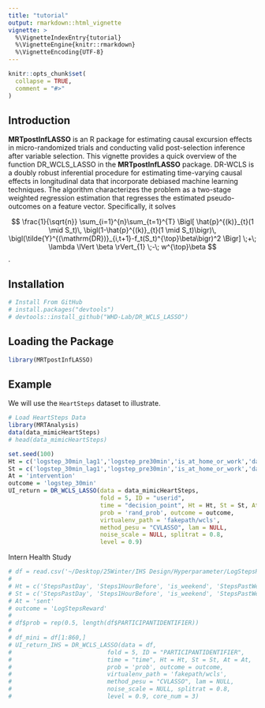 ```yaml
---
title: "tutorial"
output: rmarkdown::html_vignette
vignette: >
  %\VignetteIndexEntry{tutorial}
  %\VignetteEngine{knitr::rmarkdown}
  %\VignetteEncoding{UTF-8}
---
```


```r
knitr::opts_chunk$set(
  collapse = TRUE,
  comment = "#>"
)
```


## Introduction

**MRTpostInfLASSO** is an R package for estimating causal excursion effects in micro-randomized trials and conducting valid post-selection inference after variable selection. This vignette provides a quick overview of the function DR_WCLS_LASSO in the **MRTpostInfLASSO** package. DR-WCLS is a doubly robust inferential procedure for estimating time-varying causal effects in longitudinal data that incorporate debiased machine learning techniques. The algorithm characterizes the problem as a two-stage weighted regression estimation that regresses the estimated pseudo-outcomes on a feature vector. Specifically, it solves

$$
\frac{1}{\sqrt{n}}
\sum_{i=1}^{n}\sum_{t=1}^{T}
\Bigl[
  \hat{p}^{(k)}_{t}(1 \mid S_t)\,
  \bigl(1-\hat{p}^{(k)}_{t}(1 \mid S_t)\bigr)\,
  \bigl(\tilde{Y}^{(\mathrm{DR})}_{i,t+1}-f_t(S_t)^{\top}\beta\bigr)^2
\Bigr]
\;+\;
\lambda \lVert \beta \rVert_{1}
\;-\;
w^{\top}\beta
$$
.


 
## Installation

```r
# Install From GitHub
# install.packages("devtools")
# devtools::install_github("WHD-Lab/DR_WCLS_LASSO")
```

## Loading the Package

```r
library(MRTpostInfLASSO)
```

## Example

We will use the `HeartSteps` dataset to illustrate.

```r
# Load HeartSteps Data
library(MRTAnalysis)
data(data_mimicHeartSteps)
# head(data_mimicHeartSteps)

```


```r
set.seed(100)
Ht = c('logstep_30min_lag1','logstep_pre30min','is_at_home_or_work','day_in_study')
St = c('logstep_30min_lag1','logstep_pre30min','is_at_home_or_work','day_in_study')
At = 'intervention'
outcome = 'logstep_30min'
UI_return = DR_WCLS_LASSO(data = data_mimicHeartSteps, 
                          fold = 5, ID = "userid", 
                          time = "decision_point", Ht = Ht, St = St, At = At, 
                          prob = 'rand_prob', outcome = outcome,
                          virtualenv_path = 'fakepath/wcls',
                          method_pesu = "CVLASSO", lam = NULL,
                          noise_scale = NULL, splitrat = 0.8,
                          level = 0.9)

```

Intern Health Study

```r

# df = read.csv('~/Desktop/25Winter/IHS Design/Hyperparameter/LogStepsReward.csv')
# 
# Ht = c('StepsPastDay', 'Steps1HourBefore', 'is_weekend', 'StepsPastWeek','StepsPast3Days', 'maxHRPast24Hours', 'RHR', 'HoursSinceLastMood')
# St = c('StepsPastDay', 'Steps1HourBefore', 'is_weekend', 'StepsPastWeek','StepsPast3Days', 'maxHRPast24Hours', 'RHR', 'HoursSinceLastMood')
# At = 'sent'
# outcome = 'LogStepsReward'
# 
# df$prob = rep(0.5, length(df$PARTICIPANTIDENTIFIER))
# 
# df_mini = df[1:860,]
# UI_return_IHS = DR_WCLS_LASSO(data = df, 
#                           fold = 5, ID = "PARTICIPANTIDENTIFIER", 
#                           time = "time", Ht = Ht, St = St, At = At, 
#                           prob = 'prob', outcome = outcome,
#                           virtualenv_path = 'fakepath/wcls',
#                           method_pesu = "CVLASSO", lam = NULL,
#                           noise_scale = NULL, splitrat = 0.8,
#                           level = 0.9, core_num = 3)

```


